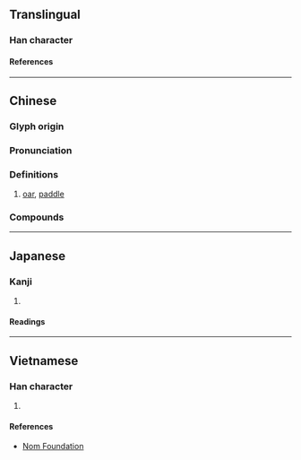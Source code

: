{{also|桨}}
{{character info/new}}
==Translingual==

===Han character===
{{Han char|rn=75|rad=木|as=11|sn=15|four=27904|canj=VID,XVID|ids=⿱將木}}

====References====
{{Han ref|kx=0547.210|dkj=15378|dj=0935.180|hdz=21285.100|uh=69F3}}

----

==Chinese==
{{zh-forms|s=桨}}

===Glyph origin===
{{Han etym}}

===Pronunciation===
{{zh-pron
|m=jiǎng
|c=zoeng2
|h=pfs=chíong
|md=
|mn=xm,qz,tp,kh,tc,hc,lk,sx,yl,km,mg:chiúⁿ/zz,tn:chióⁿ/xm,qz:chióng/zz:chiáng
|mn_note=chiúⁿ/chióⁿ - vernacular; chióng/chiáng - literary
|w=2jian
|mc=y
|oc=y
|cat=n
}}

===Definitions===
{{zh-hanzi}}

# [[oar]], [[paddle]]
#: {{zh-x|《^讓 我們 蕩 起 雙 槳》|"Let Us Sway Twin '''Oars'''"}}

===Compounds===
{{zh-der|划槳|打槳|打槳桿|櫓槳|螺旋槳|螺槳|螺槳船}}

----

==Japanese==

===Kanji===
{{ja-kanji|grade=|rs=木11}}

# {{rfdef|ja|sort=木11}}

====Readings====
{{ja-readings
|goon=そう
|kanon=しょう
|kun=かじ
}}

----

==Vietnamese==

===Han character===
{{vi-readings|rs=木11|reading=tưởng}}

# {{rfdef|vi|sort=木11}}

====References====
* [http://nomfoundation.org/common/nom_details.php?codepoint=69f3 Nom Foundation]
